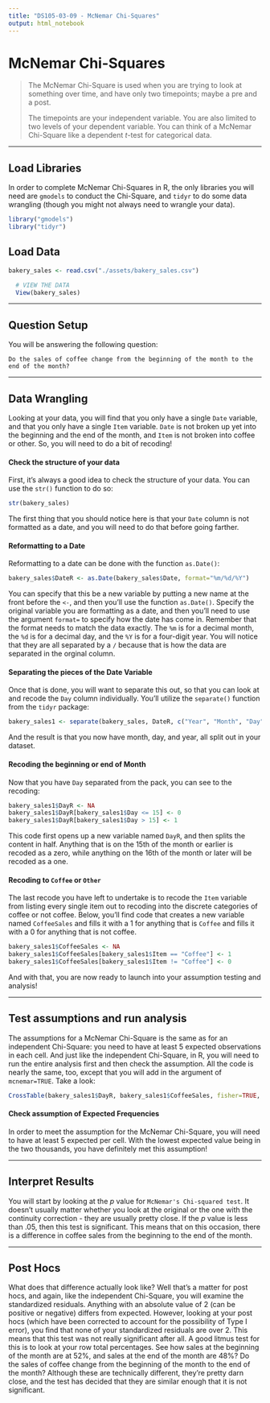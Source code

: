 ```yaml
---
title: "DS105-03-09 - McNemar Chi-Squares"
output: html_notebook
---
```


# **McNemar Chi-Squares**

> The McNemar Chi-Square is used when you are trying to look at something over time, and have only two timepoints; maybe a pre and a post.
>
> The timepoints are your independent variable. You are also limited to two levels of your dependent variable. You can think of a McNemar Chi-Square like a dependent *t*-test for categorical data.

------------------------------------------------------------------------

## Load Libraries

In order to complete McNemar Chi-Squares in R, the only libraries you will need are `gmodels` to conduct the Chi-Square, and `tidyr` to do some data wrangling (though you might not always need to wrangle your data).

```r
library("gmodels")
library("tidyr")
```

## Load Data

```r
bakery_sales <- read.csv("./assets/bakery_sales.csv")

  # VIEW THE DATA
  View(bakery_sales)
```

------------------------------------------------------------------------

## Question Setup

You will be answering the following question:

`Do the sales of coffee change from the beginning of the month to the end of the month?`

------------------------------------------------------------------------

## Data Wrangling

Looking at your data, you will find that you only have a single `Date` variable, and that you only have a single `Item` variable. `Date` is not broken up yet into the beginning and the end of the month, and `Item` is not broken into coffee or other. So, you will need to do a bit of recoding!

#### Check the structure of your data

First, it's always a good idea to check the structure of your data. You can use the `str()` function to do so:

```r
str(bakery_sales)
```

The first thing that you should notice here is that your `Date` column is not formatted as a date, and you will need to do that before going farther.

#### Reformatting to a Date

Reformatting to a date can be done with the function `as.Date()`:

```r
bakery_sales$DateR <- as.Date(bakery_sales$Date, format="%m/%d/%Y")
```

You can specify that this be a new variable by putting a new name at the front before the `<-`, and then you'll use the function `as.Date()`. Specify the original variable you are formatting as a date, and then you'll need to use the argument `format=` to specify how the date has come in. Remember that the format needs to match the data exactly. The `%m` is for a decimal month, the `%d` is for a decimal day, and the `%Y` is for a four-digit year. You will notice that they are all separated by a `/` because that is how the data are separated in the orginal column.

#### Separating the pieces of the Date Variable

Once that is done, you will want to separate this out, so that you can look at and recode the `Day` column individually. You'll utilize the `separate()` function from the `tidyr` package:

```r
bakery_sales1 <- separate(bakery_sales, DateR, c("Year", "Month", "Day"), sep="-")
```

And the result is that you now have month, day, and year, all split out in your dataset.

#### Recoding the beginning or end of Month

Now that you have `Day` separated from the pack, you can see to the recoding:

```r
bakery_sales1$DayR <- NA
bakery_sales1$DayR[bakery_sales1$Day <= 15] <- 0
bakery_sales1$DayR[bakery_sales1$Day > 15] <- 1
```

This code first opens up a new variable named `DayR`, and then splits the content in half. Anything that is on the 15th of the month or earlier is recoded as a zero, while anything on the 16th of the month or later will be recoded as a one.

#### Recoding to `Coffee` or `Other`

The last recode you have left to undertake is to recode the `Item` variable from listing every single item out to recoding into the discrete categories of coffee or not coffee. Below, you'll find code that creates a new variable named `CoffeeSales` and fills it with a 1 for anything that is `Coffee` and fills it with a 0 for anything that is not coffee.

```r
bakery_sales1$CoffeeSales <- NA
bakery_sales1$CoffeeSales[bakery_sales1$Item == "Coffee"] <- 1
bakery_sales1$CoffeeSales[bakery_sales1$Item != "Coffee"] <- 0
```

And with that, you are now ready to launch into your assumption testing and analysis!

------------------------------------------------------------------------

## Test assumptions and run analysis

The assumptions for a McNemar Chi-Square is the same as for an independent Chi-Square: you need to have at least 5 expected observations in each cell. And just like the independent Chi-Square, in R, you will need to run the entire analysis first and then check the assumption. All the code is nearly the same, too, except that you will add in the argument of `mcnemar=TRUE`. Take a look:

```r
CrossTable(bakery_sales1$DayR, bakery_sales1$CoffeeSales, fisher=TRUE, chisq = TRUE, mcnemar = TRUE, expected = TRUE, sresid=TRUE, format="SPSS")
```

#### Check assumption of Expected Frequencies

In order to meet the assumption for the McNemar Chi-Square, you will need to have at least 5 expected per cell. With the lowest expected value being in the two thousands, you have definitely met this assumption!

------------------------------------------------------------------------

## Interpret Results

You will start by looking at the *p* value for `McNemar's Chi-squared test`. It doesn't usually matter whether you look at the original or the one with the continuity correction - they are usually pretty close. If the *p* value is less than .05, then this test is significant. This means that on this occasion, there is a difference in coffee sales from the beginning to the end of the month.

------------------------------------------------------------------------

## Post Hocs

What does that difference actually look like? Well that's a matter for post hocs, and again, like the independent Chi-Square, you will examine the standardized residuals. Anything with an absolute value of 2 (can be positive or negative) differs from expected. However, looking at your post hocs (which have been corrected to account for the possibility of Type I error), you find that none of your standardized residuals are over 2. This means that this test was not really significant after all. A good litmus test for this is to look at your row total percentages. See how sales at the beginning of the month are at 52%, and sales at the end of the month are 48%? Do the sales of coffee change from the beginning of the month to the end of the month? Although these are technically different, they're pretty darn close, and the test has decided that they are similar enough that it is not significant.
